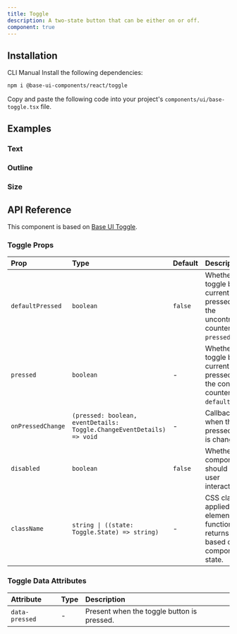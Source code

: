```yaml
---
title: Toggle
description: A two-state button that can be either on or off.
component: true
---
```


<ExamplePreview path="base-toggle/default" />

## Installation

<Tabs defaultValue="cli">

<TabsList>
  <TabsTrigger value="cli">CLI</TabsTrigger>
  <TabsTrigger value="manual">Manual</TabsTrigger>
</TabsList>

<TabsContent value="cli">
  <CliCommands name="base-toggle" />
</TabsContent>

<TabsContent value="manual">    
<Steps>

<Step>
Install the following dependencies:

```bash
npm i @base-ui-components/react/toggle
```

</Step>

<Step>

Copy and paste the following code into your project's `components/ui/base-toggle.tsx` file.

<ComponentPreview name="base-toggle" />

</Step>

</Steps>

</TabsContent>

</Tabs>

## Examples

### Text

<ExamplePreview path="base-toggle/text" />

### Outline

<ExamplePreview path="base-toggle/outline" />

### Size

<ExamplePreview path="base-toggle/size" />

## API Reference

This component is based on [Base UI Toggle](https://base-ui.com/react/components/toggle).

### Toggle Props

| Prop              | Type                                                                  | Default | Description                                                                                             |
| :---------------- | :-------------------------------------------------------------------- | :------ | :------------------------------------------------------------------------------------------------------ |
| `defaultPressed`  | `boolean`                                                             | `false` | Whether the toggle button is currently pressed. This is the uncontrolled counterpart of `pressed`.      |
| `pressed`         | `boolean`                                                             | -       | Whether the toggle button is currently pressed. This is the controlled counterpart of `defaultPressed`. |
| `onPressedChange` | `(pressed: boolean, eventDetails: Toggle.ChangeEventDetails) => void` | -       | Callback fired when the pressed state is changed.                                                       |
| `disabled`        | `boolean`                                                             | `false` | Whether the component should ignore user interaction.                                                   |
| `className`       | `string \| ((state: Toggle.State) => string)`                         | -       | CSS class applied to the element, or a function that returns a class based on the component's state.    |

### Toggle Data Attributes

| Attribute      | Type | Description                                |
| :------------- | :--- | :----------------------------------------- |
| `data-pressed` | -    | Present when the toggle button is pressed. |
